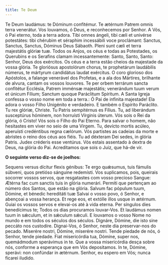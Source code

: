 ```yaml
---
title: Te Deum
---
```


<div class="grid grid-cols-2 gap-5">
  <span class="text-justify">
    Te Deum laudámus: te Dóminum confitémur. Te ætérnum Patrem omnis terra
    venerátur.
  </span>
  <span class="text-justify">
    Vos louvamos, ó Deus, e reconhecemos por Senhor. A Vós, ó Pai eterno, toda a
    terra adora.
  </span>
  <span class="text-justify">
    Tibi omnes ángeli, tibi cæli et univérse potestátes: tibi chérubim et
    séraphim incessábili voce proclámant: Sanctus, Sanctus, Sanctus, Dóminus
    Deus Sábaoth. Pleni sunt cæli et terra majestátis glóriæ tuæ.
  </span>
  <span class="text-justify">
    Todos os Anjos, os céus e todas as Potestades, os Querubins e os Serafins
    clamam incessantemente: Santo, Santo, Santo: Senhor, Deus dos exércitos. Os
    céus e a terra estão cheios da majestade da vossa glória.
  </span>
  <span class="text-justify">
    Te gloriósus apostolórum chorus, te prophetárum laudábilis númerus, te
    mártyrum candidátus laudat exércitus.
  </span>
  <span class="text-justify">
    O coro glorioso dos Apóstolos, a falange venerável dos Profetas, e a ala dos
    Mártires, brilhante de alvura, cantam os vossos louvores.
  </span>
  <span class="text-justify">
    Te per orbem terrárum sancta confitétur Ecclésia, Patrem imménsæ majestátis;
    venerándum tuum verum et únicum Fílium; Sanctum quoque Paráclitum Spíritum.
  </span>
  <span class="text-justify">
    A Santa Igreja confessa o vosso nome em toda a terra.: Ó Pai de infinita
    majestade! Ela adora o vosso Filho Unigénito e verdadeiro. E também o
    Espírito Paráclito.
  </span>
  <span class="text-justify">
    Tu rex glóriæ, Christe. Tu Patris sempitérnus es Fílius. Tu, ad liberándum
    susceptúrus hóminem, non horruísti Vírginis úterum.
  </span>
  <span class="text-justify">
    Vós sois o Rei da glória, ó Cristo! Vós sois o Filho do Pai Eterno. Para
    salvar o homem, não hesitastes em viver no seio de uma Virgem.
  </span>
  <span class="text-justify">
    Tu, devícto mortis acúleo, aperuísti credéntibus regna cælórum.
  </span>
  <span class="text-justify">
    Vós partistes as cadeias da morte e abristes o reino dos céus aos fiéis.
  </span>
  <span class="text-justify">
    Tu ad déxteram Dei sedes, in glória Patris. Judex créderis esse ventúrus.
  </span>
  <span class="text-justify">
    Vós estais assentado à dextra de Deus, na glória do Pai. Acreditamos que
    sois o Juiz, que há-de vir.
  </span>
</div>

**O seguinte verso diz-se de joelhos:**

<div class="grid grid-cols-2 gap-5">
  <span class="text-justify">
    Sequens versus dícitur flexis génibus: Te ergo quǽsumus, tuis fámulis
    súbveni, quos pretióso sánguine redemísti.
  </span>
  <span class="text-justify">
    Vos suplicamos, pois, queirais socorrer vossos servos, que resgatastes com
    vosso precioso Sangue:
  </span>
  <span class="text-justify">
    Ætérna fac cum sanctis tuis in glória numerári.
  </span>
  <span class="text-justify">
    Permiti que pertençam ao número dos Santos, que estão na glória.
  </span>
  <span class="text-justify">
    Salvum fac pópulum tuum, Dómine, et bénedic hereditáti tuæ
  </span>
  <span class="text-justify">
    Salvai o vosso povo, ó Senhor, e abençoai a vossa herança.
  </span>
  <span class="text-justify">
    Et rege eos, et extólle illos usque in ætérnum.
  </span>
  <span class="text-justify">
    Guiai os vossos servos e elevai-os até à vida eterna.
  </span>
  <span class="text-justify">Per síngulos dies benedícimus te;</span>
  <span class="text-justify">Todos os dias procuramos louvar-Vos.</span>
  <span class="text-justify">
    Et laudámus nomen tuum in sǽculum, et in sǽculum sǽculi.
  </span>
  <span class="text-justify">
    E louvamos o vosso Nome no mundo e em todos os séculos dos séculos.
  </span>
  <span class="text-justify">
    Dignáre, Dómine, die isto sine peccáto nos custodíre.
  </span>
  <span class="text-justify">
    Dignai-Vos, ó Senhor, neste dia preservar-nos do pecado.
  </span>
  <span class="text-justify">Miserére nostri, Dómine, miserére nostri.</span>
  <span class="text-justify">
    Tende piedade de nós, ó Senhor, tende piedade.
  </span>
  <span class="text-justify">
    Fiat misericórdia tua, Dómine, super nos, quemádmodum sperávimus in te.
  </span>
  <span class="text-justify">
    Que a vossa misericórdia desça sobre nós, conforme a esperança que em Vós
    depositamos.
  </span>
  <span class="text-justify">
    In te, Dómine, sperávi: non confúndar in ætérnum.
  </span>
  <span class="text-justify">
    Senhor, eu espero em Vós; nunca ficarei iludido.
  </span>
</div>
